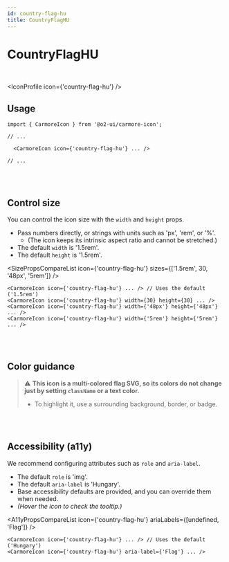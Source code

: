 ```yaml
---
id: country-flag-hu
title: CountryFlagHU
---
```




# CountryFlagHU

<br />

<IconProfile icon={'country-flag-hu'} />

## Usage

```tsx
import { CarmoreIcon } from '@o2-ui/carmore-icon';

// ...

  <CarmoreIcon icon={'country-flag-hu'} ... />

// ...
```

<br />
<br />

## Control size

You can control the icon size with the `width` and `height` props.

- Pass numbers directly, or strings with units such as 'px', 'rem', or '%'.
  - (The icon keeps its intrinsic aspect ratio and cannot be stretched.)
- The default `width` is '1.5rem'.
- The default `height` is '1.5rem'.

<SizePropsCompareList icon={'country-flag-hu'} sizes={['1.5rem', 30, '48px', '5rem']} />

```tsx
<CarmoreIcon icon={'country-flag-hu'} ... /> // Uses the default ('1.5rem')
<CarmoreIcon icon={'country-flag-hu'} width={30} height={30} ... />
<CarmoreIcon icon={'country-flag-hu'} width={'48px'} height={'48px'} ... />
<CarmoreIcon icon={'country-flag-hu'} width={'5rem'} height={'5rem'} ... />
```

<br />
<br />

## Color guidance

> ⚠️ <b>This icon is a multi-colored flag SVG, so its colors do not change just by setting `className` or a text color.</b>
>
> - To highlight it, use a surrounding background, border, or badge.

<br />
<br />

## Accessibility (a11y)

We recommend configuring attributes such as `role` and `aria-label`.

- The default `role` is 'img'.
- The default `aria-label` is 'Hungary'.
- Base accessibility defaults are provided, and you can override them when needed.
- _(Hover the icon to check the tooltip.)_

<A11yPropsCompareList icon={'country-flag-hu'} ariaLabels={[undefined, 'Flag']} />

```tsx
<CarmoreIcon icon={'country-flag-hu'} ... /> // Uses the default ('Hungary')
<CarmoreIcon icon={'country-flag-hu'} aria-label={'Flag'} ... />
```
